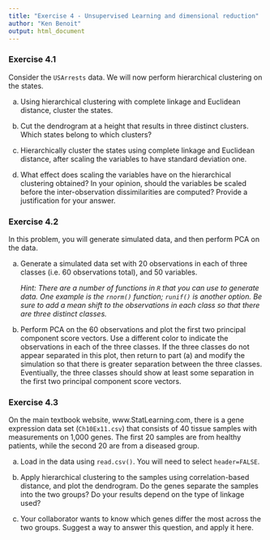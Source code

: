 ```yaml
---
title: "Exercise 4 - Unsupervised Learning and dimensional reduction"
author: "Ken Benoit"
output: html_document
---
```



### Exercise 4.1

Consider the `USArrests` data. We will now perform hierarchical clustering on the states.

(a) Using hierarchical clustering with complete linkage and Euclidean distance, cluster the states.

(b) Cut the dendrogram at a height that results in three distinct clusters. Which states belong to which clusters?

(c) Hierarchically cluster the states using complete linkage and Euclidean distance, after scaling the variables to have standard deviation one.

(d) What effect does scaling the variables have on the hierarchical clustering obtained? In your opinion, should the variables be scaled before the inter-observation dissimilarities are computed? Provide a justification for your answer.

### Exercise 4.2

In this problem, you will generate simulated data, and then perform PCA on the data.

(a) Generate a simulated data set with 20 observations in each of three classes (i.e. 60 observations total), and 50 variables.

    *Hint: There are a number of functions in `R` that you can use to generate data. One example is the `rnorm()` function; `runif()` is another option. Be sure to add a mean shift to the observations in each class so that there are three distinct classes.*

(b) Perform PCA on the 60 observations and plot the first two principal component score vectors. Use a different color to indicate the observations in each of the three classes. If the three classes do not appear separated in this plot, then return to part (a) and modify the simulation so that there is greater separation between the three classes. Eventiually, the three classes should show at least some separation in the first two principal component score vectors.


### Exercise 4.3

On the main textbook website, www.StatLearning.com, there is a gene expression data set (`Ch10Ex11.csv`) that consists of 40 tissue samples with measurements on 1,000 genes. The first 20 samples are from healthy patients, while the second 20 are from a diseased group.

(a) Load in the data using `read.csv()`. You will need to select `header=FALSE`.

(b) Apply hierarchical clustering to the samples using correlation-based distance, and plot the dendrogram. Do the genes separate the samples into the two groups? Do your results depend on the type of linkage used?

(c) Your collaborator wants to know which genes differ the most across the two groups. Suggest a way to answer this question, and apply it here.

